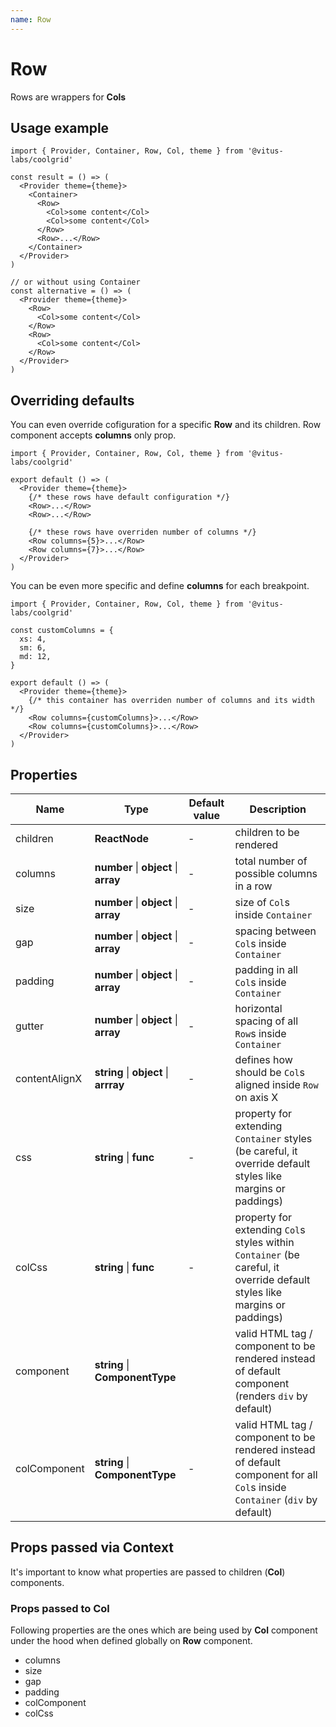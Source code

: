 ```yaml
---
name: Row
---
```


# Row

Rows are wrappers for **Cols**

## Usage example

```tsx
import { Provider, Container, Row, Col, theme } from '@vitus-labs/coolgrid'

const result = () => (
  <Provider theme={theme}>
    <Container>
      <Row>
        <Col>some content</Col>
        <Col>some content</Col>
      </Row>
      <Row>...</Row>
    </Container>
  </Provider>
)

// or without using Container
const alternative = () => (
  <Provider theme={theme}>
    <Row>
      <Col>some content</Col>
    </Row>
    <Row>
      <Col>some content</Col>
    </Row>
  </Provider>
)
```

## Overriding defaults

You can even override cofiguration for a specific **Row**
and its children. Row component accepts **columns** only prop.

```tsx
import { Provider, Container, Row, Col, theme } from '@vitus-labs/coolgrid'

export default () => (
  <Provider theme={theme}>
    {/* these rows have default configuration */}
    <Row>...</Row>
    <Row>...</Row>

    {/* these rows have overriden number of columns */}
    <Row columns={5}>...</Row>
    <Row columns={7}>...</Row>
  </Provider>
)
```

You can be even more specific and define **columns** for each breakpoint.

```tsx
import { Provider, Container, Row, Col, theme } from '@vitus-labs/coolgrid'

const customColumns = {
  xs: 4,
  sm: 6,
  md: 12,
}

export default () => (
  <Provider theme={theme}>
    {/* this container has overriden number of columns and its width */}
    <Row columns={customColumns}>...</Row>
    <Row columns={customColumns}>...</Row>
  </Provider>
)
```

## Properties

| Name          | Type                                   | Default value | Description                                                                                                                 |
| ------------- | -------------------------------------- | ------------- | --------------------------------------------------------------------------------------------------------------------------- |
| children      | **ReactNode**                          | -             | children to be rendered                                                                                                     |
| columns       | **number** \| **object** \| **array**  | -             | total number of possible columns in a row                                                                                   |
| size          | **number** \| **object** \| **array**  | -             | size of `Col`s inside `Container`                                                                                           |
| gap           | **number** \| **object** \| **array**  | -             | spacing between `Col`s inside `Container`                                                                                   |
| padding       | **number** \| **object** \| **array**  | -             | padding in all `Col`s inside `Container`                                                                                    |
| gutter        | **number** \| **object** \| **array**  | -             | horizontal spacing of all `Row`s inside `Container`                                                                         |
| contentAlignX | **string** \| **object** \| **arrray** | -             | defines how should be `Col`s aligned inside `Row` on axis X                                                                 |
| css           | **string** \| **func**                 | -             | property for extending `Container` styles (be careful, it override default styles like margins or paddings)                 |
| colCss        | **string** \| **func**                 | -             | property for extending `Col`s styles within `Container` (be careful, it override default styles like margins or paddings)   |
| component     | **string** \| **ComponentType**        |               | valid HTML tag / component to be rendered instead of default component (renders `div` by default)                           |
| colComponent  | **string** \| **ComponentType**        | -             | valid HTML tag / component to be rendered instead of default component for all `Col`s inside `Container` (`div` by default) |

## Props passed via Context

It's important to know what properties are passed to children (**Col**)
components.

### Props passed to Col

Following properties are the ones which are being used by **Col**
component under the hood when defined globally on **Row**
component.

- columns
- size
- gap
- padding
- colComponent
- colCss
